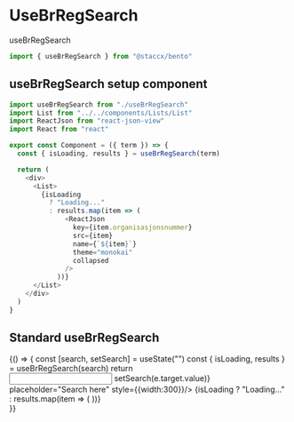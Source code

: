 
<Meta
  title="HOOKS|UseBrRegSearch"
  component={useBrRegSearch}
/>

# UseBrRegSearch

useBrRegSearch

```javascript
import { useBrRegSearch } from "@staccx/bento"
```


## useBrRegSearch setup component

```javascript
import useBrRegSearch from "./useBrRegSearch"
import List from "../../components/Lists/List"
import ReactJson from "react-json-view"
import React from "react"

export const Component = ({ term }) => {
  const { isLoading, results } = useBrRegSearch(term)

  return (
    <div>
      <List>
        {isLoading
          ? "Loading..."
          : results.map(item => (
              <ReactJson
                key={item.organisasjonsnummer}
                src={item}
                name={`${item}`}
                theme="monokai"
                collapsed
              />
            ))}
      </List>
    </div>
  )
}
```

## Standard useBrRegSearch

<Preview>
  <Story name="Standard">
    {() => {
      const [search, setSearch] = useState("")
      const { isLoading, results } = useBrRegSearch(search)
    return <div>
    <Input onChange={e => setSearch(e.target.value)} placeholder="Search here" style={{width:300}}/>
      <List>
        {isLoading
          ? "Loading..."
          : results.map(item => (
          <ReactJson
            key={item.organisasjonsnummer}
            src={item}
            name={`${item}`}
            theme="monokai"
            collapsed
          />
          ))}
      </List>
    </div>
    }}
  </Story>
</Preview>
